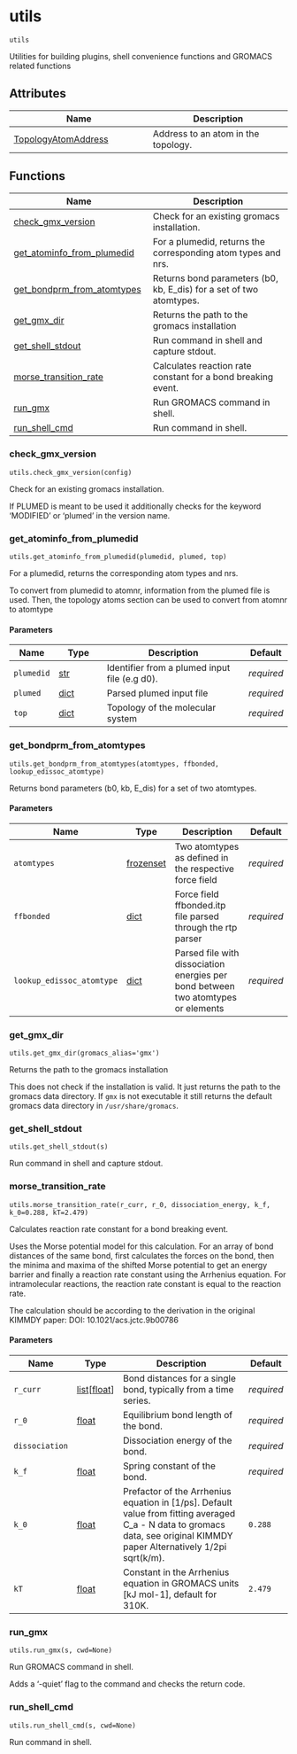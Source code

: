 # utils { #kimmdy.utils }

`utils`

Utilities for building plugins, shell convenience functions and GROMACS related functions

## Attributes

| Name | Description |
| --- | --- |
| [TopologyAtomAddress](#kimmdy.utils.TopologyAtomAddress) | Address to an atom in the topology. |

## Functions

| Name | Description |
| --- | --- |
| [check_gmx_version](#kimmdy.utils.check_gmx_version) | Check for an existing gromacs installation. |
| [get_atominfo_from_plumedid](#kimmdy.utils.get_atominfo_from_plumedid) | For a plumedid, returns the corresponding atom types and nrs. |
| [get_bondprm_from_atomtypes](#kimmdy.utils.get_bondprm_from_atomtypes) | Returns bond parameters (b0, kb, E_dis) for a set of two atomtypes. |
| [get_gmx_dir](#kimmdy.utils.get_gmx_dir) | Returns the path to the gromacs installation |
| [get_shell_stdout](#kimmdy.utils.get_shell_stdout) | Run command in shell and capture stdout. |
| [morse_transition_rate](#kimmdy.utils.morse_transition_rate) | Calculates reaction rate constant for a bond breaking event. |
| [run_gmx](#kimmdy.utils.run_gmx) | Run GROMACS command in shell. |
| [run_shell_cmd](#kimmdy.utils.run_shell_cmd) | Run command in shell. |

### check_gmx_version { #kimmdy.utils.check_gmx_version }

`utils.check_gmx_version(config)`

Check for an existing gromacs installation.

If PLUMED is meant to be used it additionally checks for the keyword
'MODIFIED' or 'plumed' in the version name.

### get_atominfo_from_plumedid { #kimmdy.utils.get_atominfo_from_plumedid }

`utils.get_atominfo_from_plumedid(plumedid, plumed, top)`

For a plumedid, returns the corresponding atom types and nrs.

To convert from plumedid to atomnr, information from the plumed file is used.
Then, the topology atoms section can be used to convert from atomnr to atomtype

#### Parameters

| Name       | Type           | Description                                   | Default    |
|------------|----------------|-----------------------------------------------|------------|
| `plumedid` | [str](`str`)   | Identifier from a plumed input file (e.g d0). | _required_ |
| `plumed`   | [dict](`dict`) | Parsed plumed input file                      | _required_ |
| `top`      | [dict](`dict`) | Topology of the molecular system              | _required_ |

### get_bondprm_from_atomtypes { #kimmdy.utils.get_bondprm_from_atomtypes }

`utils.get_bondprm_from_atomtypes(atomtypes, ffbonded, lookup_edissoc_atomtype)`

Returns bond parameters (b0, kb, E_dis) for a set of two atomtypes.

#### Parameters

| Name                      | Type                     | Description                                                                       | Default    |
|---------------------------|--------------------------|-----------------------------------------------------------------------------------|------------|
| `atomtypes`               | [frozenset](`frozenset`) | Two atomtypes as defined in the respective force field                            | _required_ |
| `ffbonded`                | [dict](`dict`)           | Force field ffbonded.itp file parsed through the rtp parser                       | _required_ |
| `lookup_edissoc_atomtype` | [dict](`dict`)           | Parsed file with dissociation energies per bond between two atomtypes or elements | _required_ |

### get_gmx_dir { #kimmdy.utils.get_gmx_dir }

`utils.get_gmx_dir(gromacs_alias='gmx')`

Returns the path to the gromacs installation

This does not check if the installation is valid.
It just returns the path to the gromacs data directory.
If `gmx` is not executable it still returns the default
gromacs data directory in `/usr/share/gromacs`.

### get_shell_stdout { #kimmdy.utils.get_shell_stdout }

`utils.get_shell_stdout(s)`

Run command in shell and capture stdout.

### morse_transition_rate { #kimmdy.utils.morse_transition_rate }

`utils.morse_transition_rate(r_curr, r_0, dissociation_energy, k_f, k_0=0.288, kT=2.479)`

Calculates reaction rate constant for a bond breaking event.

Uses the Morse potential model for this calculation. For an array of bond distances of the same bond,
first calculates the forces on the bond, then the minima and maxima of the shifted Morse potential
to get an energy barrier and finally a reaction rate constant using the Arrhenius equation.
For intramolecular reactions, the reaction rate constant is equal to the reaction rate.

The calculation should be according to the derivation in the original KIMMDY paper: DOI: 10.1021/acs.jctc.9b00786

#### Parameters

| Name           | Type                               | Description                                                                                                                                                               | Default    |
|----------------|------------------------------------|---------------------------------------------------------------------------------------------------------------------------------------------------------------------------|------------|
| `r_curr`       | [list](`list`)\[[float](`float`)\] | Bond distances for a single bond, typically from a time series.                                                                                                           | _required_ |
| `r_0`          | [float](`float`)                   | Equilibrium bond length of the bond.                                                                                                                                      | _required_ |
| `dissociation` |                                    | Dissociation energy of the bond.                                                                                                                                          | _required_ |
| `k_f`          | [float](`float`)                   | Spring constant of the bond.                                                                                                                                              | _required_ |
| `k_0`          | [float](`float`)                   | Prefactor of the Arrhenius equation in [1/ps]. Default value from fitting averaged C_a - N data to gromacs data, see original KIMMDY paper Alternatively 1/2pi sqrt(k/m). | `0.288`    |
| `kT`           | [float](`float`)                   | Constant in the Arrhenius equation in GROMACS units [kJ mol-1], default for 310K.                                                                                         | `2.479`    |

### run_gmx { #kimmdy.utils.run_gmx }

`utils.run_gmx(s, cwd=None)`

Run GROMACS command in shell.

Adds a '-quiet' flag to the command and checks the return code.

### run_shell_cmd { #kimmdy.utils.run_shell_cmd }

`utils.run_shell_cmd(s, cwd=None)`

Run command in shell.